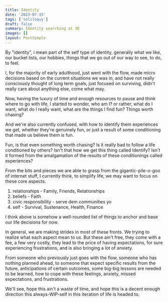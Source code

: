 ```yaml
---
title: Identity
date: '2023-07-15'
tags: ['soliloquy']
draft: false
summary: Identity searching at 30
images: []
layout: PostSimple
---
```


By "identity", i mean part of the self type of identity, generally what we like, our bucket lists, our hobbies,
things that we go out of our way to see, to do, to feel.

I, for the majority of early adulthood, just went with the flow, made micro decisions based on the current situations we was in,
and have not really consciously thought of long term goals, just focused on surviving, didn't really care about anything else, come what may.

Now, having the luxury of time and enough resources to pause and think where to go with life,
I started to wonder, who am I? or rather, what do I want, what do I really want, what are the things I find fun? Things worth chasing?

And we're also currently confused, with how to identify them experiences we get, whether they're genuinely fun, or just a result of some conditioning that made us believe them is fun.

Fun, is that even something worth chasing? Is it really bad to follow a life conditioned by others? Isn't that how we get this thing called Identify? Isn't it formed from the amalgamation of the results of these conditionings called experiences?

From the bits and pieces we are able to grasp from the gigantic-pile-o-goo of internet stuff,
I currently think, to simplify life, we may want to focus on these core aspects.

1. relationships - Family, Friends, Relationships
2. beliefs - Faith
3. civic responsibility - serve dem communities yo
4. self - Survival, Sustenance, Health, Finance

I think above is somehow a well-rounded list of things to anchor and base our life decisions for now.

In general, we are making strides in most of these fronts. We trying to realize what each aspect mean to us.
But these ain't free, they come with a fee, a few very costly, they lead to the price of having expectations, for sure experiencing frustrations, and is also bringing a lot of anxiety.

From someone who previously just goes with the flow, someone who has nothing planned ahead, to someone that expect specific results from the future, anticipations of certain outcomes, some big-big lessons are needed to be learned,
how to cope with these feelings, anxiety, missed expectations, and frustrations.

We'll see, hope this ain't a waste of time, and hope this is a decent enough direction this always-WIP-self in this iteration of life is headed to.

